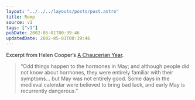 ```yaml
---
layout: "../../../layouts/posts/post.astro"
title: Romp
source: v1
tags: ["v1"]
pubDate: 2002-05-01T00:39:46
updatedDate: 2002-05-01T00:39:46
---
```


Excerpt from Helen Cooper&#8217;s [A Chaucerian Year][1].

> &#8220;Odd things happen to the hormones in May; and although people did not know about hormones, they were entirely familiar with their symptoms&#8230; but May was not entirely good. Some days in the medieval calendar were believed to bring bad luck, and early May is recurrently dangerous.&#8221;

[1]: http://www.penguin.co.uk/shared/SharedDisplay/1,,48994_0,00.html "A Chaucerian Year at the Penguin Classics website"
